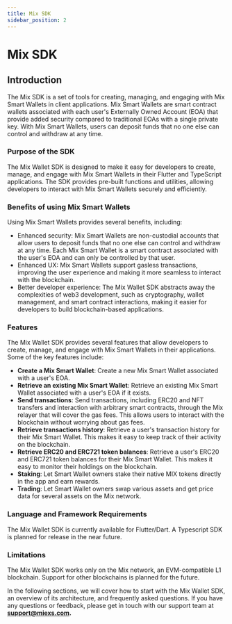 ```yaml
---
title: Mix SDK
sidebar_position: 2
---
```


# Mix SDK

## Introduction

The Mix SDK is a set of tools for creating, managing, and engaging with Mix Smart Wallets in client applications. Mix Smart Wallets are smart contract wallets associated with each user's Externally Owned Account (EOA) that provide added security compared to traditional EOAs with a single private key. With Mix Smart Wallets, users can deposit funds that no one else can control and withdraw at any time.

### Purpose of the SDK

The Mix Wallet SDK is designed to make it easy for developers to create, manage, and engage with Mix Smart Wallets in their Flutter and TypeScript applications. The SDK provides pre-built functions and utilities, allowing developers to interact with Mix Smart Wallets securely and efficiently.

### **Benefits of using Mix Smart Wallets**

Using Mix Smart Wallets provides several benefits, including:

* Enhanced security: Mix Smart Wallets are non-custodial accounts that allow users to deposit funds that no one else can control and withdraw at any time. Each Mix Smart Wallet is a smart contract associated with the user's EOA and can only be controlled by that user.
* Enhanced UX: Mix Smart Wallets support gasless transactions, improving the user experience and making it more seamless to interact with the blockchain.
* Better developer experience: The Mix Wallet SDK abstracts away the complexities of web3 development, such as cryptography, wallet management, and smart contract interactions, making it easier for developers to build blockchain-based applications.

### **Features**

The Mix Wallet SDK provides several features that allow developers to create, manage, and engage with Mix Smart Wallets in their applications. Some of the key features include:

* **Create a Mix Smart Wallet**: Create a new Mix Smart Wallet associated with a user's EOA.
* **Retrieve an existing Mix Smart Wallet**: Retrieve an existing Mix Smart Wallet associated with a user's EOA if it exists.
* **Send transactions**: Send transactions, including ERC20 and NFT transfers and interaction with arbitrary smart contracts, through the Mix relayer that will cover the gas fees. This allows users to interact with the blockchain without worrying about gas fees.
* **Retrieve transactions history**: Retrieve a user's transaction history for their Mix Smart Wallet. This makes it easy to keep track of their activity on the blockchain.
* **Retrieve ERC20 and ERC721 token balances**: Retrieve a user's ERC20 and ERC721 token balances for their Mix Smart Wallet. This makes it easy to monitor their holdings on the blockchain.
* **Staking**: Let Smart Wallet owners stake their native MIX tokens directly in the app and earn rewards.
* **Trading**: Let Smart Wallet owners swap various assets and get price data for several assets on the Mix network.

### **Language and Framework Requirements**

The Mix Wallet SDK is currently available for Flutter/Dart. A Typescript SDK is planned for release in the near future.

### **Limitations**

The Mix Wallet SDK works only on the Mix network, an EVM-compatible L1 blockchain. Support for other blockchains is planned for the future.

In the following sections, we will cover how to start with the Mix Wallet SDK, an overview of its architecture, and frequently asked questions. If you have any questions or feedback, please get in touch with our support team at [**support@**](mailto:support@chargesmartwallets.com)[**miexs.com**](http://miexs.com)**.**
